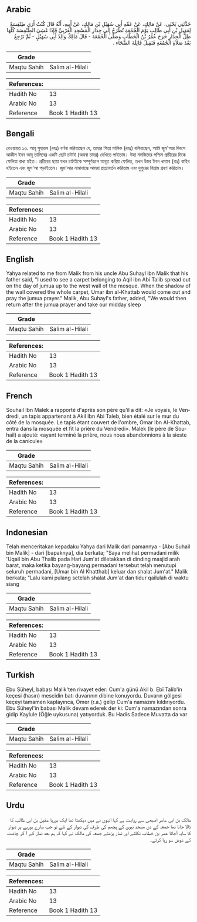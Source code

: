 ## Arabic


<div dir="rtl" lang="ar" style={{fontSize:'larger',backgroundColor:'#f8f9fa',padding:20}}>
حَدَّثَنِي يَحْيَى، عَنْ مَالِكٍ، عَنْ عَمِّهِ أَبِي سُهَيْلِ بْنِ مَالِكٍ، عَنْ أَبِيهِ، أَنَّهُ قَالَ كُنْتُ أَرَى طِنْفِسَةً لِعَقِيلِ بْنِ أَبِي طَالِبٍ يَوْمَ الْجُمُعَةِ تُطْرَحُ إِلَى جِدَارِ الْمَسْجِدِ الْغَرْبِيِّ فَإِذَا غَشِيَ الطِّنْفِسَةَ كُلَّهَا ظِلُّ الْجِدَارِ خَرَجَ عُمَرُ بْنُ الْخَطَّابِ وَصَلَّى الْجُمُعَةَ - قَالَ مَالِكٌ وَالِدُ أَبِي سُهَيْلٍ - ثُمَّ نَرْجِعُ بَعْدَ صَلاَةِ الْجُمُعَةِ فَنَقِيلُ قَائِلَةَ الضَّحَاءِ ‏.‏
</div>
<div style={{backgroundColor:'#f8f9fa',padding:20, marginBottom: 10}}><table> <thead> <tr> <th>Grade</th> <th></th> </tr> </thead> <tbody> <tr><td>Maqtu Sahih</td><td>Salim al-Hilali</td></tr></tbody></table><table> <thead> <tr> <th>References:</th> <th></th> </tr> </thead> <tbody><tr><td>Hadith No</td><td>13</td></tr><tr><td>Arabic No</td><td>13</td></tr><tr><td>Reference</td><td>Book 1 Hadith 13</td></tr></tbody></table></div>

## Bengali


<div dir="ltr" lang="bn" style={{fontSize:'larger',backgroundColor:'#f8f9fa',padding:20}}>
রেওয়ায়ত ১৩. আবূ সুহায়ল (রহঃ) বর্ণনা করিয়াছেন যে, তাহার পিতা মালিক (রহঃ) বলিয়াছেন, আমি জুম'আর দিবসে আকীল ইবন আবূ তালিবের একটি ছোট চাটাই (অথবা চাদর) দেখিতে পাইতাম। উহা মসজিদের পশ্চিম প্রাচীরের দিকে ফেলিয়া রাখা হইত। প্রচীরের ছায়া যখন চাটাইকে সম্পূর্ণরূপে আবূত করিয়া ফেলিত, তখন উমর ইবন খাত্তাব (রাঃ) বাহির হইতেন এবং জুম'আ পড়াইতেন। জুম'আর নামাযান্তে আমরা প্রত্যাবর্তন করিতাম এবং দুপুরের বিশ্রাম গ্রহণ করিতাম।
</div>
<div style={{backgroundColor:'#f8f9fa',padding:20, marginBottom: 10}}><table> <thead> <tr> <th>Grade</th> <th></th> </tr> </thead> <tbody> <tr><td>Maqtu Sahih</td><td>Salim al-Hilali</td></tr></tbody></table><table> <thead> <tr> <th>References:</th> <th></th> </tr> </thead> <tbody><tr><td>Hadith No</td><td>13</td></tr><tr><td>Arabic No</td><td>13</td></tr><tr><td>Reference</td><td>Book 1 Hadith 13</td></tr></tbody></table></div>

## English


<div dir="ltr" lang="en" style={{fontSize:'larger',backgroundColor:'#f8f9fa',padding:20}}>
Yahya related to me from Malik from his uncle Abu Suhayl ibn Malik that his father said, "I used to see a carpet belonging to Aqil ibn Abi Talib spread out on the day of jumua up to the west wall of the mosque. When the shadow of the wall covered the whole carpet, Umar ibn al-Khattab would come out and pray the jumua prayer." Malik, Abu Suhayl's father, added, "We would then return after the jumua prayer and take our midday sleep
</div>
<div style={{backgroundColor:'#f8f9fa',padding:20, marginBottom: 10}}><table> <thead> <tr> <th>Grade</th> <th></th> </tr> </thead> <tbody> <tr><td>Maqtu Sahih</td><td>Salim al-Hilali</td></tr></tbody></table><table> <thead> <tr> <th>References:</th> <th></th> </tr> </thead> <tbody><tr><td>Hadith No</td><td>13</td></tr><tr><td>Arabic No</td><td>13</td></tr><tr><td>Reference</td><td>Book 1 Hadith 13</td></tr></tbody></table></div>

## French


<div dir="ltr" lang="fr" style={{fontSize:'larger',backgroundColor:'#f8f9fa',padding:20}}>
Souhail Ibn Malek a rapporté d'après son père qu'il a dit: «Je voyais, le Vendredi, un tapis appartenant à Akil Ibn Abi Taleb, bien étalé sur le mur du côté de la mosquée. Le tapis étant couvert de l'ombre, Omar Ibn Al-Khattab, entra dans la mosquée et fit la prière du Vendredi». Malek (le père de Souhail) a ajouté: «ayant terminé la prière, nous nous abandonnions à la sieste de la canicule»
</div>
<div style={{backgroundColor:'#f8f9fa',padding:20, marginBottom: 10}}><table> <thead> <tr> <th>Grade</th> <th></th> </tr> </thead> <tbody> <tr><td>Maqtu Sahih</td><td>Salim al-Hilali</td></tr></tbody></table><table> <thead> <tr> <th>References:</th> <th></th> </tr> </thead> <tbody><tr><td>Hadith No</td><td>13</td></tr><tr><td>Arabic No</td><td>13</td></tr><tr><td>Reference</td><td>Book 1 Hadith 13</td></tr></tbody></table></div>

## Indonesian


<div dir="ltr" lang="id" style={{fontSize:'larger',backgroundColor:'#f8f9fa',padding:20}}>
Telah menceritakan kepadaku Yahya dari Malik dari pamannya - [Abu Suhail bin Malik] - dari [bapaknya], dia berkata; "Saya melihat permadani milik 'Uqail bin Abu Thalib pada Hari Jum'at diletakkan di dinding masjid arah barat, maka ketika bayang-bayang permadani tersebut telah menutupi seluruh permadani, [Umar bin Al Khatthab] keluar dan shalat Jum'at." Malik berkata; "Lalu kami pulang setelah shalat Jum'at dan tidur qailulah di waktu siang
</div>
<div style={{backgroundColor:'#f8f9fa',padding:20, marginBottom: 10}}><table> <thead> <tr> <th>Grade</th> <th></th> </tr> </thead> <tbody> <tr><td>Maqtu Sahih</td><td>Salim al-Hilali</td></tr></tbody></table><table> <thead> <tr> <th>References:</th> <th></th> </tr> </thead> <tbody><tr><td>Hadith No</td><td>13</td></tr><tr><td>Arabic No</td><td>13</td></tr><tr><td>Reference</td><td>Book 1 Hadith 13</td></tr></tbody></table></div>

## Turkish


<div dir="ltr" lang="tr" style={{fontSize:'larger',backgroundColor:'#f8f9fa',padding:20}}>
Ebu Süheyl, babası Malik'ten rivayet eder: Cum'a günü Akil b. Ebî Talib'in keçesi (hasırı) mescidin batı duvarının dibine konuyordu. Duvarın gölgesi keçeyi tamamen kaplayınca, Ömer (r.a.) gelip Cum'a namazını kıldırıyordu. Ebu Süheyl'in babası Malik devam ederek der ki: Cum'a namazından sonra gidip Kaylule (Öğle uykusuna) yatıyorduk. Bu Hadis Sadece Muvatta da var
</div>
<div style={{backgroundColor:'#f8f9fa',padding:20, marginBottom: 10}}><table> <thead> <tr> <th>Grade</th> <th></th> </tr> </thead> <tbody> <tr><td>Maqtu Sahih</td><td>Salim al-Hilali</td></tr></tbody></table><table> <thead> <tr> <th>References:</th> <th></th> </tr> </thead> <tbody><tr><td>Hadith No</td><td>13</td></tr><tr><td>Arabic No</td><td>13</td></tr><tr><td>Reference</td><td>Book 1 Hadith 13</td></tr></tbody></table></div>

## Urdu


<div dir="rtl" lang="ur" style={{fontSize:'larger',backgroundColor:'#f8f9fa',padding:20}}>
مالک بن ابی عامر اصبحی سے روایت ہے کہا انہوں نے میں دیکھتا تھا ایک بوریا عقیل بن ابی طالب کا ڈالا جاتا تھا جمعہ کے دن مسجد نبوی کے پچھم کی طرف کی دیوار کے تلے تو جب سارے بوریے پر دیوار کا سایہ آجاتا عمر بن خطاب نکلتے اور نماز پڑھتے جمعہ کی مالک نے کہا کہ ہم بعد نماز کے آ کر چاشت کے عوض سو رہا کرتے۔
</div>
<div style={{backgroundColor:'#f8f9fa',padding:20, marginBottom: 10}}><table> <thead> <tr> <th>Grade</th> <th></th> </tr> </thead> <tbody> <tr><td>Maqtu Sahih</td><td>Salim al-Hilali</td></tr></tbody></table><table> <thead> <tr> <th>References:</th> <th></th> </tr> </thead> <tbody><tr><td>Hadith No</td><td>13</td></tr><tr><td>Arabic No</td><td>13</td></tr><tr><td>Reference</td><td>Book 1 Hadith 13</td></tr></tbody></table></div>